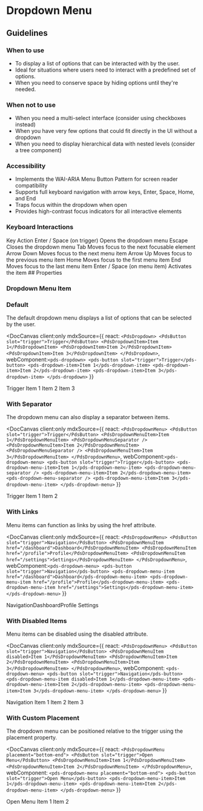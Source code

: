 
# Dropdown Menu


## Guidelines

### When to use

- To display a list of options that can be interacted with by the user.
- Ideal for situations where users need to interact with a predefined set of options.
- When you need to conserve space by hiding options until they're needed.

### When not to use

- When you need a multi-select interface (consider using checkboxes instead)
- When you have very few options that could fit directly in the UI without a dropdown
- When you need to display hierarchical data with nested levels (consider a tree component)

### Accessibility

- Implements the WAI-ARIA Menu Button Pattern for screen reader compatibility
- Supports full keyboard navigation with arrow keys, Enter, Space, Home, and End
- Traps focus within the dropdown when open
- Provides high-contrast focus indicators for all interactive elements


### Keyboard Interactions
<pds-box border>
<pds-table component-id="keyboard-shortcuts" >
  <pds-table-head>
    <pds-table-head-cell>Key</pds-table-head-cell>
    <pds-table-head-cell>Action</pds-table-head-cell>
  </pds-table-head>
  <pds-table-body>
    <pds-table-row>
      <pds-table-cell>Enter / Space (on trigger)</pds-table-cell>
      <pds-table-cell>Opens the dropdown menu</pds-table-cell>
    </pds-table-row>
    <pds-table-row>
      <pds-table-cell>Escape</pds-table-cell>
      <pds-table-cell>Closes the dropdown menu</pds-table-cell>
    </pds-table-row>
    <pds-table-row>
      <pds-table-cell>Tab</pds-table-cell>
      <pds-table-cell>Moves focus to the next focusable element</pds-table-cell>
    </pds-table-row>
    <pds-table-row>
      <pds-table-cell>Arrow Down</pds-table-cell>
      <pds-table-cell>Moves focus to the next menu item</pds-table-cell>
    </pds-table-row>
    <pds-table-row>
      <pds-table-cell>Arrow Up</pds-table-cell>
      <pds-table-cell>Moves focus to the previous menu item</pds-table-cell>
    </pds-table-row>
    <pds-table-row>
      <pds-table-cell>Home</pds-table-cell>
      <pds-table-cell>Moves focus to the first menu item</pds-table-cell>
    </pds-table-row>
    <pds-table-row>
      <pds-table-cell>End</pds-table-cell>
      <pds-table-cell>Moves focus to the last menu item</pds-table-cell>
    </pds-table-row>
    <pds-table-row>
      <pds-table-cell>Enter / Space (on menu item)</pds-table-cell>
      <pds-table-cell>Activates the item</pds-table-cell>
    </pds-table-row>
  </pds-table-body>
</pds-table>
</pds-box>
## Properties

<DocArgsTable componentName="pds-dropdown-menu" docSource={components} />

### Dropdown Menu Item

<DocArgsTable componentName="pds-dropdown-menu-item" docSource={components} />

### Default

The default dropdown menu displays a list of options that can be selected by the user.

<DocCanvas client:only
  mdxSource={{
    react: `
<PdsDropdown>
  <PdsButton slot="trigger">Trigger</PdsButton>
  <PdsDropdownItem>Item 1</PdsDropdownItem>
  <PdsDropdownItem>Item 2</PdsDropdownItem>
  <PdsDropdownItem>Item 3</PdsDropdownItem>
</PdsDropdown>
`,
    webComponent:`
<pds-dropdown>
  <pds-button slot="trigger">Trigger</pds-button>
  <pds-dropdown-item>Item 1</pds-dropdown-item>
  <pds-dropdown-item>Item 2</pds-dropdown-item>
  <pds-dropdown-item>Item 3</pds-dropdown-item>
</pds-dropdown>
`
  }}
>
<div style={{ height: '200px', width: '100%', textAlign: 'center'}}>
  <pds-dropdown-menu>
    <pds-button slot="trigger">Trigger</pds-button>
    <pds-dropdown-menu-item>Item 1</pds-dropdown-menu-item>
    <pds-dropdown-menu-item>Item 2</pds-dropdown-menu-item>
    <pds-dropdown-menu-item>Item 3</pds-dropdown-menu-item>
  </pds-dropdown-menu>
</div>
</DocCanvas>

### With Separator

The dropdown menu can also display a separator between items.

<DocCanvas client:only
  mdxSource={{
    react: `
<PdsDropdownMenu>
  <PdsButton slot="trigger">Trigger</PdsButton>
  <PdsDropdownMenuItem>Item 1</PdsDropdownMenuItem>
  <PdsDropdownMenuSeparator />
  <PdsDropdownMenuItem>Item 2</PdsDropdownMenuItem>
  <PdsDropdownMenuSeparator />
  <PdsDropdownMenuItem>Item 3</PdsDropdownMenuItem>
</PdsDropdownMenu>
`,
    webComponent:`
<pds-dropdown-menu>
  <pds-button slot="trigger">Trigger</pds-button>
  <pds-dropdown-menu-item>Item 1</pds-dropdown-menu-item>
  <pds-dropdown-menu-separator />
  <pds-dropdown-menu-item>Item 2</pds-dropdown-menu-item>
  <pds-dropdown-menu-separator />
  <pds-dropdown-menu-item>Item 3</pds-dropdown-menu-item>
</pds-dropdown-menu>
`
  }}
>
<div style={{ height: '200px', width: '100%', textAlign: 'center' }}>
  <pds-dropdown-menu>
    <pds-button slot="trigger">Trigger</pds-button>
    <pds-dropdown-menu-item>Item 1</pds-dropdown-menu-item>
    <pds-dropdown-menu-separator />
    <pds-dropdown-menu-item>Item 2</pds-dropdown-menu-item>
  </pds-dropdown-menu>
</div>
</DocCanvas>

### With Links

Menu items can function as links by using the href attribute.

<DocCanvas client:only
  mdxSource={{
    react: `
<PdsDropdownMenu>
  <PdsButton slot="trigger">Navigation</PdsButton>
  <PdsDropdownMenuItem href="/dashboard">Dashboard</PdsDropdownMenuItem>
  <PdsDropdownMenuItem href="/profile">Profile</PdsDropdownMenuItem>
  <PdsDropdownMenuItem href="/settings">Settings</PdsDropdownMenuItem>
</PdsDropdownMenu>
`,
    webComponent:`
<pds-dropdown-menu>
  <pds-button slot="trigger">Navigation</pds-button>
  <pds-dropdown-menu-item href="/dashboard">Dashboard</pds-dropdown-menu-item>
  <pds-dropdown-menu-item href="/profile">Profile</pds-dropdown-menu-item>
  <pds-dropdown-menu-item href="/settings">Settings</pds-dropdown-menu-item>
</pds-dropdown-menu>
`
  }}
>
<div style={{ height: '200px', width: '100%', textAlign: 'center' }}>
  <pds-dropdown-menu>
    <pds-button slot="trigger">Navigation</pds-button><pds-dropdown-menu-item href="/dashboard">Dashboard</pds-dropdown-menu-item><pds-dropdown-menu-item href="/profile">Profile</pds-dropdown-menu-item>
    <pds-dropdown-menu-item href="/settings">Settings</pds-dropdown-menu-item>
  </pds-dropdown-menu>
</div>
</DocCanvas>

### With Disabled Items

Menu items can be disabled using the disabled attribute.

<DocCanvas client:only
  mdxSource={{
    react: `
<PdsDropdownMenu>
  <PdsButton slot="trigger">Navigation</PdsButton>
  <PdsDropdownMenuItem disabled>Item 1</PdsDropdownMenuItem>
  <PdsDropdownMenuItem>Item 2</PdsDropdownMenuItem>
  <PdsDropdownMenuItem>Item 3</PdsDropdownMenuItem>
</PdsDropdownMenu>
`,
    webComponent: `
<pds-dropdown-menu>
  <pds-button slot="trigger">Navigation</pds-button>
  <pds-dropdown-menu-item disabled>Item 1</pds-dropdown-menu-item>
  <pds-dropdown-menu-item>Item 2</pds-dropdown-menu-item>
  <pds-dropdown-menu-item>Item 3</pds-dropdown-menu-item>
</pds-dropdown-menu>
`
  }}
>
<div style={{ height: '200px', width: '100%', textAlign: 'center' }}>
  <pds-dropdown-menu>
    <pds-button slot="trigger">Navigation</pds-button>
    <pds-dropdown-menu-item disabled>Item 1</pds-dropdown-menu-item>
    <pds-dropdown-menu-item>Item 2</pds-dropdown-menu-item>
    <pds-dropdown-menu-item>Item 3</pds-dropdown-menu-item>
  </pds-dropdown-menu>
</div>
</DocCanvas>

### With Custom Placement

The dropdown menu can be positioned relative to the trigger using the placement property.

<DocCanvas client:only
  mdxSource={{
    react: `
<PdsDropdownMenu placement="bottom-end">
  <PdsButton slot="trigger">Open Menu</PdsButton>
  <PdsDropdownMenuItem>Item 1</PdsDropdownMenuItem>
  <PdsDropdownMenuItem>Item 2</PdsDropdownMenuItem>
</PdsDropdownMenu>
`,
    webComponent: `
<pds-dropdown-menu placement="bottom-end">
  <pds-button slot="trigger">Open Menu</pds-button>
  <pds-dropdown-menu-item>Item 1</pds-dropdown-menu-item>
  <pds-dropdown-menu-item>Item 2</pds-dropdown-menu-item>
</pds-dropdown-menu>
`
  }}
>
<div style={{ height: '200px', width: '100%', textAlign: 'center' }}>
  <pds-dropdown-menu placement="bottom-end">
    <pds-button slot="trigger">Open Menu</pds-button>
    <pds-dropdown-menu-item>Item 1</pds-dropdown-menu-item>
    <pds-dropdown-menu-item>Item 2</pds-dropdown-menu-item>
  </pds-dropdown-menu>
</div>
</DocCanvas>



